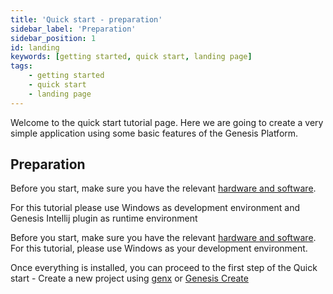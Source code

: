 ```yaml
---
title: 'Quick start - preparation'
sidebar_label: 'Preparation'
sidebar_position: 1
id: landing
keywords: [getting started, quick start, landing page]
tags:
    - getting started
    - quick start
    - landing page
---
```


Welcome to the quick start tutorial page. Here we are going to create a very simple application using some basic features of the Genesis Platform.

## Preparation

Before you start, make sure you have the relevant [hardware and software](../../getting-started/quick-start/hardware-and-software/).

For this tutorial please use Windows as development environment and Genesis Intellij plugin as runtime environment

Before you start, make sure you have the relevant [hardware and software](./hardware-and-software/).
For this tutorial, please use Windows as your development environment.

Once everything is installed, you can proceed to the first step of the Quick start - Create a new project using [genx](../../getting-started/quick-start/new-project-using-genx/create-a-new-project/) or [Genesis Create](./create-new-application)
